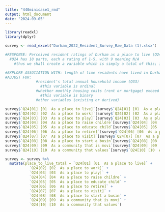 ```yaml
---
title: "440minicase1_rmd"
output: html_document
date: "2024-09-05"
---
```


```r
library(readxl)
library(dplyr)
```

```r
survey <- read_excel("Durham_2022_Resident_Survey_Raw_Data (1).xlsx")
```

```r
#RESPONSE: Perceived resident ratings of Durham as a place to live (Q24)
  #Q24 has 10 parts, each a rating of 1-5, with 9 meaning N/A
    #thus we shall create a variable which is simply a total of this; if value of 9, change to zero; sum all values

#EXPLORE ASSOCIATION WITH: length of time residents have lived in Durham (Q27)
#ADJUST FOR:
              #resident's total annual household income (Q33)
                #this variable is ordinal
              #whether monthly housing costs (rent or mortgage) exceed 30% of the resident's monthly income (Q9.1)
                #this variable is binary
              #other variables (existing or derived)


```

```r
survey$`Q24[01] [01  As a place to live]`[survey$`Q24[01] [01  As a place to live]` == 9] <- 0
survey$`Q24[02] [02  As a place to work]`[survey$`Q24[02] [02  As a place to work]` == 9] <- 0
survey$`Q24[03] [03  As a place to play]`[survey$`Q24[03] [03  As a place to play]` == 9] <-0
survey$`Q24[04] [04  As a place to raise childre`[survey$`Q24[04] [04  As a place to raise childre` == 9] <- 0
survey$`Q24[05] [05  As a place to educate child`[survey$`Q24[05] [05  As a place to educate child` == 9] <- 0
survey$`Q24[06] [06  As a place to retire]`[survey$`Q24[06] [06  As a place to retire]` == 9] <- 0
survey$`Q24[07] [07  As a place to visit]`[survey$`Q24[07] [07  As a place to visit]` == 9] <- 0
survey$`Q24[08] [08  As a place to start a busin`[survey$`Q24[08] [08  As a place to start a busin` == 9] <- 0
survey$`Q24[09] [09  As a community that is movi`[survey$`Q24[09] [09  As a community that is movi` == 9] <- 0
survey$`Q24[10] [10  As a community that values`[survey$`Q24[10] [10  As a community that values` == 9] <- 0

survey <- survey %>%
  mutate(place_to_live_total = `Q24[01] [01  As a place to live]` +
           `Q24[02] [02  As a place to work]` +
           `Q24[03] [03  As a place to play]` +
           `Q24[04] [04  As a place to raise childre` +
           `Q24[05] [05  As a place to educate child` +
           `Q24[06] [06  As a place to retire]` +
           `Q24[07] [07  As a place to visit]` +
           `Q24[08] [08  As a place to start a busin` +
           `Q24[09] [09  As a community that is movi` +
           `Q24[10] [10  As a community that values`)
```

